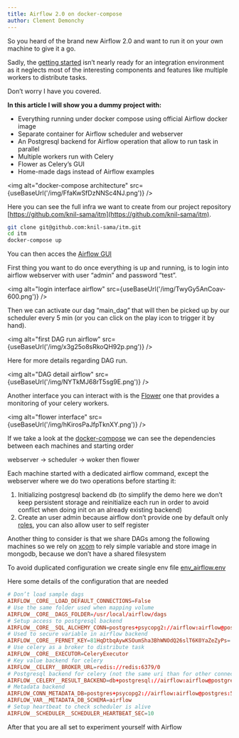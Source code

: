 ```yaml
---
title: Airflow 2.0 on docker-compose
author: Clement Demonchy
---
```


So you heard of the brand new Airflow 2.0 and want to run it on your own machine to give it a go.

Sadly, the [getting started](http://airflow.apache.org/docs/apache-airflow/stable/start.html) isn’t nearly ready for an integration environment as it neglects most of the interesting components and features like multiple workers to distribute tasks.

Don’t worry I have you covered.
<!--truncate-->

**In this article I will show you a dummy project with:**

*   Everything running under docker compose using official Airflow docker image
*   Separate container for Airflow scheduler and webserver
*   An Postgresql backend for Airflow operation that allow to run task in parallel
*   Multiple workers run with Celery
*   Flower as Celery’s GUI
*   Home-made dags instead of Airflow examples

<img alt="docker-compose architecture" src={useBaseUrl('/img/FfaKwSfDzNNSc4NJ.png')} />

Here you can see the full infra we want to create from our project repository [https://github.com/knil-sama/itm](https://github.com/knil-sama/itm).

```bash
git clone git@github.com:knil-sama/itm.git
cd itm
docker-compose up
```

You can then acces the [Airflow GUI](http://0.0.0.0:8080)

First thing you want to do once everything is up and running, is to login into airflow webserver with user “admin” and password “test”.


<img alt="login interface airflow" src={useBaseUrl('/img/TwyGy5AnCoav-600.png')} />


Then we can activate our dag “main\_dag” that will then be picked up by our scheduler every 5 min (or you can click on the play icon to trigger it by hand).

<img alt="first DAG run airflow" src={useBaseUrl('/img/x3g25o8sRkoQH92p.png')} />

Here for more details regarding DAG run.

<img alt="DAG detail airflow" src={useBaseUrl('/img/NYTkMJ68rT5sg9E.png')} />

Another interface you can interact with is the [Flower](http://0.0.0.0:5555) one that provides a monitoring of your celery workers.

<img alt="flower interface" src={useBaseUrl('/img/hKirosPaJfpTknXY.png')} />

If we take a look at the [docker-compose](https://github.com/knil-sama/itm/blob/main/docker-compose.yml) we can see the dependencies between each machines and starting order

webserver -> scheduler -> woker then flower

Each machine started with a dedicated airflow command, except the webserver where we do two operations before starting it:

1.  Initializing postgresql backend db (to simplify the demo here we don’t keep persistent storage and reinitialize each run in order to avoid conflict when doing init on an already existing backend)
2.  Create an user admin because airflow don’t provide one by default only [roles](https://airflow.apache.org/docs/apache-airflow/stable/security/access-control.html), you can also allow user to self register

Another thing to consider is that we share DAGs among the following machines so we rely on [xcom](https://airflow.apache.org/docs/apache-airflow/stable/concepts.html?highlight=xcom) to rely simple variable and store image in mongodb, because we don’t have a shared filesystem

To avoid duplicated configuration we create single env file [env\_airflow.env](https://github.com/knil-sama/itm/blob/main/env_airflow.env)

Here some details of the configuration that are needed

```toml
# Don’t load sample dags
AIRFLOW__CORE__LOAD_DEFAULT_CONNECTIONS=False
# Use the same folder used when mapping volume
AIRFLOW__CORE__DAGS_FOLDER=/usr/local/airflow/dags
# Setup access to postgresql backend
AIRFLOW__CORE__SQL_ALCHEMY_CONN=postgres+psycopg2://airflow:airflow@postgres:5432/airflow
# Used to secure variable in airflow backend
AIRFLOW__CORE__FERNET_KEY=81HqDtbqAywKSOumSha3BhWNOdQ26slT6K0YaZeZyPs=
# Use celery as a broker to distribute task
AIRFLOW__CORE__EXECUTOR=CeleryExecutor
# Key value backend for celery
AIRFLOW__CELERY__BROKER_URL=redis://redis:6379/0
# Postgresql backend for celery (not the same uri than for other connection)
AIRFLOW__CELERY__RESULT_BACKEND=db+postgresql://airflow:airflow@postgres:5432/airflow
# Metadata backend
AIRFLOW_CONN_METADATA_DB=postgres+psycopg2://airflow:airflow@postgres:5432/airflow
AIRFLOW_VAR__METADATA_DB_SCHEMA=airflow
# Setup heartbeat to check scheduler is alive
AIRFLOW__SCHEDULER__SCHEDULER_HEARTBEAT_SEC=10
```

After that you are all set to experiment yourself with Airflow
